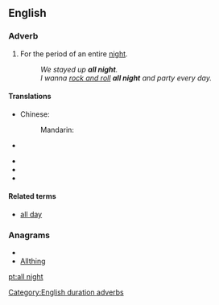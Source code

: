 ==English==

===Adverb===
{{en-adv|pos=[[all]] [[night]]|-}}

# For the period of an entire [[night]].
#: ''We stayed up '''all night'''.''
#: ''I wanna [[rock and roll]] '''all night''' and party every day.''

====Translations====
{{trans-top|entire night}}
* Chinese:
*: Mandarin: {{t|zh|整夜|tr=zhěngyè|sc=Hani}}
* {{trreq|Finnish}}
{{trans-mid}}
* {{trreq|Georgian}}
* {{trreq|Macedonian}}
* {{trreq|Tamil}}
{{trans-bottom}}

====Related terms====
* [[all day]]

===Anagrams===
* {{alphagram|aghillnt}}
* [[Allthing#English|Allthing]]

[[Category:English duration adverbs]]
[[pt:all night]]